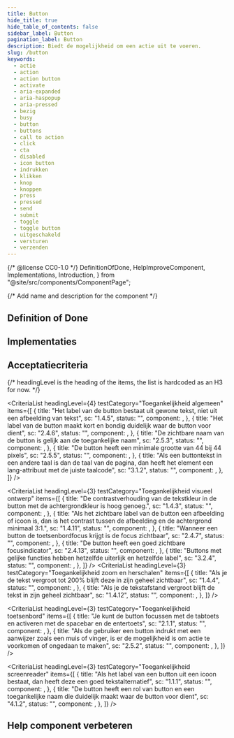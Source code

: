 ```yaml
---
title: Button
hide_title: true
hide_table_of_contents: false
sidebar_label: Button
pagination_label: Button
description: Biedt de mogelijkheid om een actie uit te voeren.
slug: /button
keywords:
  - actie
  - action
  - action button
  - activate
  - aria-expanded
  - aria-haspopup
  - aria-pressed
  - bezig
  - busy
  - button
  - buttons
  - call to action
  - click
  - cta
  - disabled
  - icon button
  - indrukken
  - klikken
  - knop
  - knoppen
  - press
  - pressed
  - send
  - submit
  - toggle
  - toggle button
  - uitgeschakeld
  - versturen
  - verzenden
---
```


{/* @license CC0-1.0 */}
DefinitionOfDone,
HelpImproveComponent,
Implementations,
Introduction,
} from "@site/src/components/ComponentPage";

{/* Add name and description for the component */}


<Introduction component={component} headingLevel={1} description={description} />

## Definition of Done

<DefinitionOfDone component={component} headingLevel={3} />

## Implementaties

<Implementations component={component} headingLevel={3} />

## Acceptatiecriteria

{/* headingLevel is the heading of the items, the list is hardcoded as an H3 for now. */}

<CriteriaList
  headingLevel={4}
  testCategory="Toegankelijkheid algemeen"
  items={[
    {
      title: "Het label van de button bestaat uit gewone tekst, niet uit een afbeelding van tekst",
      sc: "1.4.5",
      status: "",
      component: <Wcag145 />,
    },
    {
      title: "Het label van de button maakt kort en bondig duidelijk waar de button voor dient",
      sc: "2.4.6",
      status: "",
      component: <Wcag246 />,
    },
    {
      title: "De zichtbare naam van de button is gelijk aan de toegankelijke naam",
      sc: "2.5.3",
      status: "",
      component: <Wcag253 />,
    },
    {
      title: "De button heeft een minimale grootte van 44 bij 44 pixels",
      sc: "2.5.5",
      status: "",
      component: <Wcag255 />,
    },
    {
      title:
        "Als een buttontekst in een andere taal is dan de taal van de pagina, dan heeft het element een lang-attribuut met de juiste taalcode",
      sc: "3.1.2",
      status: "",
      component: <Wcag312 />,
    },
  ]}
/>

<CriteriaList
  headingLevel={3}
  testCategory="Toegankelijkheid visueel ontwerp"
  items={[
    {
      title: "De contrastverhouding van de tekstkleur in de button met de achtergrondkleur is hoog genoeg.",
      sc: "1.4.3",
      status: "",
      component: <Wcag143 />,
    },
    {
      title:
        "Als het zichtbare label van de button een afbeelding of icoon is, dan is het contrast tussen de afbeelding en de achtergrond minimaal 3:1.",
      sc: "1.4.11",
      status: "",
      component: <Wcag1411 />,
    },
    {
      title: "Wanneer een button de toetsenbordfocus krijgt is de focus zichtbaar",
      sc: "2.4.7",
      status: "",
      component: <Wcag247 />,
    },
    {
      title: "De button heeft een goed zichtbare focusindicator",
      sc: "2.4.13",
      status: "",
      component: <Wcag2413 />,
    },
    {
      title: "Buttons met gelijke functies hebben hetzelfde uiterlijk en hetzelfde label",
      sc: "3.2.4",
      status: "",
      component: <Wcag324 />,
    },
  ]}
/>
<CriteriaList
  headingLevel={3}
  testCategory="Toegankelijkheid zoom en herschalen"
  items={[
    {
      title: "Als je de tekst vergroot tot 200% blijft deze in zijn geheel zichtbaar",
      sc: "1.4.4",
      status: "",
      component: <Wcag144 />,
    },
    {
      title: "Als je de tekstafstand vergroot blijft de tekst in zijn geheel zichtbaar",
      sc: "1.4.12",
      status: "",
      component: <Wcag1412 />,
    },
  ]}
/>

<CriteriaList
  headingLevel={3}
  testCategory="Toegankelijkheid toetsenbord"
  items={[
    {
      title: "Je kunt de button focussen met de tabtoets en activeren met de spacebar en de entertoets",
      sc: "2.1.1",
      status: "",
      component: <Wcag211 />,
    },
    {
      title:
        "Als de gebruiker een button indrukt met een aanwijzer zoals een muis of vinger, is er de mogelijkheid is om actie te voorkomen of ongedaan te maken",
      sc: "2.5.2",
      status: "",
      component: <Wcag252 />,
    },
  ]}
/>

<CriteriaList
  headingLevel={3}
  testCategory="Toegankelijkheid screenreader"
  items={[
    {
      title: "Als het label van een button uit een icoon bestaat, dan heeft deze een goed tekstalternatief",
      sc: "1.1.1",
      status: "",
      component: <Wcag111 />,
    },
    {
      title:
        "De button heeft een rol van button en een toegankelijke naam die duidelijk maakt waar de button voor dient",
      sc: "4.1.2",
      status: "",
      component: <Wcag412 />,
    },
  ]}
/>

## Help component verbeteren

<HelpImproveComponent component={component} headingLevel={3} />
